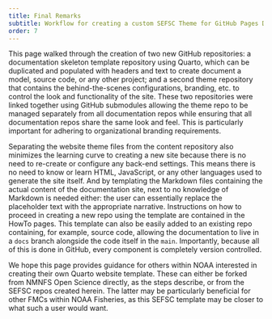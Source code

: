 ```yaml
---
title: Final Remarks
subtitle: Workflow for creating a custom SEFSC Theme for GitHub Pages Documentation Sites
order: 7
---
```


This page walked through the creation of two new GitHub repositories: a documentation skeleton template repository using Quarto, which can be duplicated and populated with headers and text to create document a model, source code, or any other project; and a second theme repository that contains the behind-the-scenes configurations, branding, etc. to control the look and functionality of the site. These two repositories were linked together using GitHub submodules allowing the theme repo to be managed separately from all documentation repos while ensuring that all documentation repos share the same look and feel. This is particularly important for adhering to organizational branding requirements.

Separating the website theme files from the content repository also minimizes the learning curve to creating a new site because there is no need to re-create or configure any back-end settings. This means there is no need to know or learn HTML, JavaScript, or any other languages used to generate the site itself. And by templating the Markdown files containing the actual content of the documentation site, next to no knowledge of Markdown is needed either: the user can essentially replace the placeholder text with the appropriate narrative. Instructions on how to proceed in creating a new repo using the template are contained in the HowTo pages. This template can also be easily added to an existing repo containing, for example, source code, allowing the documentation to live in a `docs` branch alongside the code itself in the `main`. Importantly, because all of this is done in GitHub, every component is completely version controlled.

We hope this page provides guidance for others within NOAA interested in creating their own Quarto website template. These can either be forked from NMNFS Open Science directly, as the steps describe, or from the SEFSC repos created herein. The latter may be particularly beneficial for other FMCs within NOAA Fisheries, as this SEFSC template may be closer to what such a user would want.
